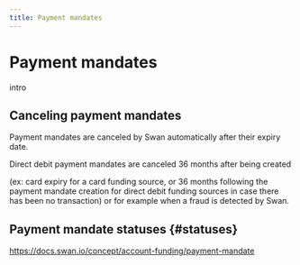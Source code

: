 ```yaml
---
title: Payment mandates
---
```


# Payment mandates

intro

## Canceling payment mandates

Payment mandates are canceled by Swan automatically after their expiry date.

Direct debit payment mandates are canceled 36 months after being created 

(ex: card expiry for a card funding source, or 36 months following the payment mandate creation for direct debit funding sources in case there has been no transaction) or for example when a fraud is detected by Swan.

## Payment mandate statuses {#statuses}

https://docs.swan.io/concept/account-funding/payment-mandate